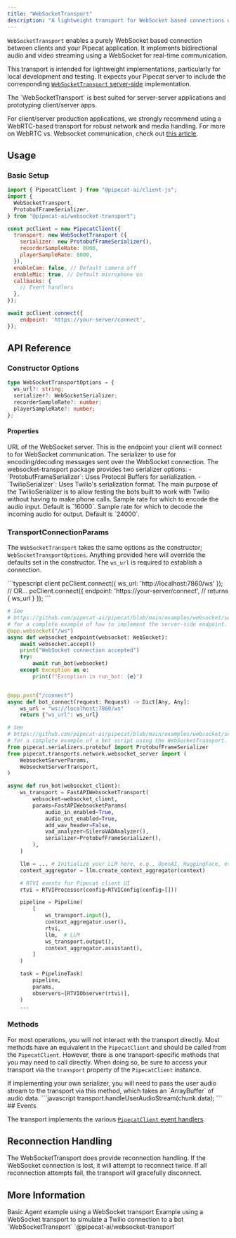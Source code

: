 ```yaml
---
title: "WebSocketTransport"
description: "A lightweight transport for WebSocket based connections with Pipecat"
---
```


`WebSocketTransport` enables a purely WebSocket based connection between clients and your Pipecat application. It implements bidirectional audio and video streaming using a WebSocket for real-time communication.

This transport is intended for lightweight implementations, particularly for local development and testing. It expects your Pipecat server to include the corresponding [`WebSocketTransport` server-side](/server/services/transport/websocket-server) implementation.

<Warning>
The `WebSocketTransport` is best suited for server-server applications and prototyping client/server apps.

For client/server production applications, we strongly recommend using a WebRTC-based transport for robust network and media handling. For more on WebRTC vs. Websocket communication, check out [this article](https://voiceaiandvoiceagents.com/#websockets-webrtc).
</Warning>

## Usage

### Basic Setup

```javascript
import { PipecatClient } from "@pipecat-ai/client-js";
import {
  WebSocketTransport,
  ProtobufFrameSerializer,
} from "@pipecat-ai/websocket-transport";

const pcClient = new PipecatClient({
  transport: new WebSocketTransport ({
    serializer: new ProtobufFrameSerializer(),
    recorderSampleRate: 8000,
    playerSampleRate: 8000,
  }),
  enableCam: false, // Default camera off
  enableMic: true, // Default microphone on
  callbacks: {
    // Event handlers
  },
});

await pcClient.connect({
    endpoint: 'https://your-server/connect',
});
```

## API Reference

### Constructor Options

```typescript
type WebSocketTransportOptions = {
  ws_url?: string;
  serializer?: WebSocketSerializer;
  recorderSampleRate?: number;
  playerSampleRate?: number;
};
```

#### Properties

<ParamField name="ws_url" type="string">
  URL of the WebSocket server. This is the endpoint your client will connect to for WebSocket communication.
</ParamField>

<ParamField name="serializer" type="WebSocketSerializer" default="ProtobufFrameSerializer">
  The serializer to use for encoding/decoding messages sent over the WebSocket connection. The websocket-transport package provides two serializer options:
  - `ProtobufFrameSerializer`: Uses Protocol Buffers for serialization.
  - `TwilioSerializer`: Uses Twilio's serialization format. The main purpose of the TwilioSerializer is to allow testing the bots built to work with Twilio without having to make phone calls.
</ParamField>

<ParamField name="recorderSampleRate" type="number">
  Sample rate for which to encode the audio input. Default is `16000`.
</ParamField>

<ParamField name="playerSampleRate" type="number">
  Sample rate for which to decode the incoming audio for output. Default is `24000`.
</ParamField>

### TransportConnectionParams

The `WebSocketTransport` takes the same options as the constructor; `WebSocketTransportOptions`. Anything provided here will override the defaults set in the constructor. The `ws_url` is required to establish a connection.

<CodeGroup>
```typescript client
pcClient.connect({
  ws_url: 'http://localhost:7860/ws'
});
// OR...
pcClient.connect({
  endpoint: 'https://your-server/connect', // returns { ws_url }
});
```

```python server
# See
# https://github.com/pipecat-ai/pipecat/blob/main/examples/websocket/server/server.py
# for a complete example of how to implement the server-side endpoint.
@app.websocket("/ws")
async def websocket_endpoint(websocket: WebSocket):
    await websocket.accept()
    print("WebSocket connection accepted")
    try:
        await run_bot(websocket)
    except Exception as e:
        print(f"Exception in run_bot: {e}")


@app.post("/connect")
async def bot_connect(request: Request) -> Dict[Any, Any]:
    ws_url = "ws://localhost:7860/ws"
    return {"ws_url": ws_url}
```

```python bot
# See
# https://github.com/pipecat-ai/pipecat/blob/main/examples/websocket/server/bot_websocket_server.py
# for a complete example of a bot script using the WebSocketTransport.
from pipecat.serializers.protobuf import ProtobufFrameSerializer
from pipecat.transports.network.websocket_server import (
    WebsocketServerParams,
    WebsocketServerTransport,
)

async def run_bot(websocket_client):
    ws_transport = FastAPIWebsocketTransport(
        websocket=websocket_client,
        params=FastAPIWebsocketParams(
            audio_in_enabled=True,
            audio_out_enabled=True,
            add_wav_header=False,
            vad_analyzer=SileroVADAnalyzer(),
            serializer=ProtobufFrameSerializer(),
        ),
    )

    llm = ... # Initialize your LLM here, e.g., OpenAI, HuggingFace, etc.
    context_aggregator = llm.create_context_aggregator(context)

    # RTVI events for Pipecat client UI
    rtvi = RTVIProcessor(config=RTVIConfig(config=[]))

    pipeline = Pipeline(
        [
            ws_transport.input(),
            context_aggregator.user(),
            rtvi,
            llm,  # LLM
            ws_transport.output(),
            context_aggregator.assistant(),
        ]
    )

    task = PipelineTask(
        pipeline,
        params,
        observers=[RTVIObserver(rtvi)],
    )
    ...
```
</CodeGroup>

### Methods

For most operations, you will not interact with the transport directly. Most methods have an equivalent in the `PipecatClient` and should be called from the `PipecatClient`. However, there is one transport-specific methods that you may need to call directly. When doing so, be sure to access your transport via the `transport` property of the `PipecatClient` instance.

<ResponseField name="handleUserAudioStream" type="method">
  If implementing your own serializer, you will need to pass the user audio stream to the transport via this method, which takes an `ArrayBuffer` of audio data.
```javascript
transport.handleUserAudioStream(chunk.data);
```
</ResponseField>
## Events

The transport implements the various [`PipecatClient` event handlers](https://docs.pipecat.ai/client/js/api-reference/callbacks).

## Reconnection Handling

The WebSocketTransport does provide reconnection handling. If the WebSocket connection is lost, it will attempt to reconnect twice. If all reconnection attempts fail, the transport will gracefully disconnect.

## More Information

<CardGroup cols={2}>
  <Card
    horizontal
    title="WebSocket Demo"
    icon="video"
    href="https://github.com/pipecat-ai/pipecat/tree/main/examples/websocket"
  >
    Basic Agent example using a WebSocket transport
  </Card>
  <Card
    horizontal
    title="Twilio Demo"
    icon="video"
    href="https://github.com/pipecat-ai/pipecat/tree/main/examples/twilio-chatbot"
  >
    Example using a WebSocket transport to simulate a Twilio connection to a bot
  </Card>
  <Card
    horizontal
    title="Source"
    icon="github"
    href="https://github.com/pipecat-ai/pipecat-client-web-transports/tree/main/transports/websocket-transport"
  >
    `WebSocketTransport`
  </Card>
  <Card
    horizontal
    title="Package"
    icon="browser"
    href="https://www.npmjs.com/package/@pipecat-ai/websocket-transport"
  >
    `@pipecat-ai/websocket-transport`
  </Card>
</CardGroup>
